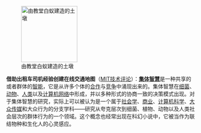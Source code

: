 [[Image:Termite Cathedral DSC03570.jpg|thumb|left|150px|由教堂白蚁建造的土墩]]

'''借助出租车司机经验创建在线交通地图'''（[http://www.mittrchinese.com/single.php?p=4404 MIT技术评论]）：'''[[集体智慧]]'''是一种共享的或者群体的[[智能]]，它是从许多个体的[[合作]]与[[竞争]]中涌现出来的。集体智慧在[[细菌]]、[[动物]]、[[人类]]以及[[计算机网络]]中形成，并以多种形式的协商一致的决策模式出现。对于集体智慧的研究，实际上可以被认为是一个属于[[社会学]]、[[商业]]、[[计算机科学]]、[[大众传媒]]和大众行为的分支学科——研究从夸克层次到细菌、植物、动物以及人类社会层次的群体行为的一个领域。这个概念也经常出现在科幻小说中，它被当作为联结物种和生化人的心灵感应。